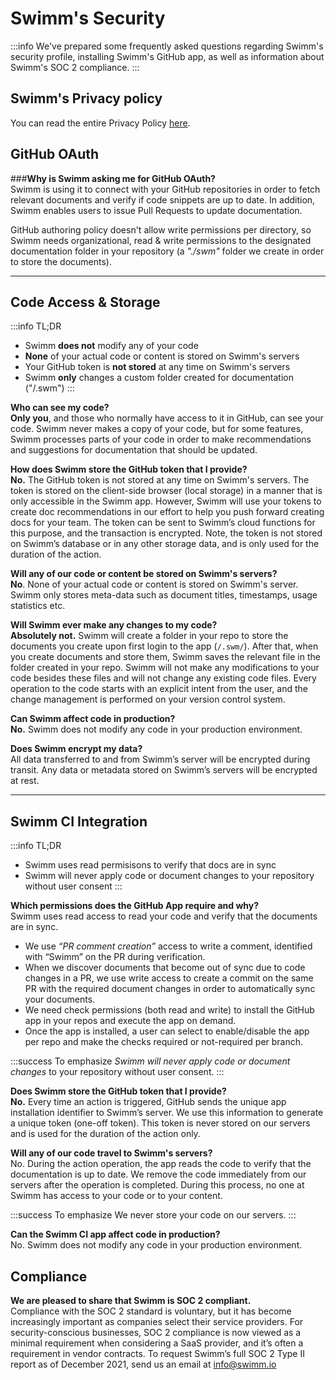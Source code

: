 

# Swimm's Security

:::info
We've prepared some frequently asked questions regarding Swimm's security profile, installing Swimm's GitHub app, as well as information about Swimm's SOC 2 compliance. 
:::

## Swimm's Privacy policy
You can read the entire Privacy Policy [here](https://swimm.io/legal/privacy-policy/).

## GitHub OAuth
 ###**Why is Swimm asking me for GitHub OAuth?**<br/>
Swimm is using it to connect with your GitHub repositories in order to fetch relevant documents 
and verify if code snippets are up to date. In addition, Swimm enables users to issue Pull 
Requests to update documentation. 

GitHub authoring policy doesn't allow write permissions per directory, 
so Swimm needs organizational, read & write permissions to the designated 
documentation folder in your repository (a <i>"./swm"</i> folder we create in order to store the documents).

---

## Code Access & Storage

:::info TL;DR
- Swimm **does not** modify any of your code 
- **None** of your actual code or content is stored on Swimm's servers
- Your GitHub token is **not stored** at any time on Swimm's servers
- Swimm **only** changes a custom folder created for documentation ("/.swm")
:::

**Who can see my code?**<br/>
**Only you**, and those who normally have access to it in GitHub, can see your code. Swimm never makes a copy of your
code, but for some features, Swimm processes parts of your code in order to make recommendations and suggestions for documentation that should be updated.


**How does Swimm store the GitHub token that I provide?**<br/>
**No.** The GitHub token is not stored at any time on Swimm's servers. The token is stored on the client-side browser (local storage) in a manner that is only accessible in the Swimm app.
However, Swimm will use your tokens to create doc recommendations in our effort to help you push forward creating docs for your team. The token can be sent to Swimm’s cloud functions for this purpose, and the transaction is encrypted. Note, the token is not stored on Swimm’s database or in any other storage data, and is only used for the duration of the action.


**Will any of our code or content be stored on Swimm's servers?**<br/>
**No**. None of your actual code or content is stored on Swimm's server. Swimm only stores meta-data such as document titles, timestamps, usage statistics etc. 

**Will Swimm ever make any changes to my code?**<br/>
**Absolutely not.** Swimm will create a folder in your repo to store the documents you create upon first login to the 
app (`/.swm/`). After that, when you create documents and store them, Swimm saves the relevant file in the folder created in your repo. Swimm will not make any modifications 
to your code besides these files and will not change any existing code files. Every operation to the 
code starts with an explicit intent from the user, and the change management is performed on your 
version control system.

**Can Swimm affect code in production?**<br/>
**No.** Swimm does not modify any code in your production environment.

**Does Swimm encrypt my data?**<br/>
All data transferred to and from Swimm’s server will be encrypted during transit. Any data or 
metadata stored on Swimm’s servers will be encrypted at rest.

---


## Swimm CI Integration 
:::info TL;DR
- Swimm uses read permisisons to verify that docs are in sync
- Swimm will never apply code or document changes to your repository without user consent
:::

**Which permissions does the GitHub App require and why?**<br/>
Swimm uses read access to read your code and verify that the documents are in sync.
- We use *“PR comment creation”* access to write a comment, identified with “Swimm” on the PR during 
verification.
- When we discover documents that become out of sync due to code changes in a PR, we use write access to create a commit on the same PR with the required document changes in order to automatically sync your documents. 
- We need check permissions (both read and write) to install the GitHub app in your repos and execute the app on demand. 
- Once the app is installed, a user can select to enable/disable the app per repo and make the checks required or not-required per branch.

:::success To emphasize
 *Swimm will never apply code or document changes* to your repository without user consent. 
:::

**Does Swimm store the GitHub token that I provide?**<br/>
**No.** Every time an action is triggered, GitHub sends  the unique app installation identifier to Swimm’s 
server. We use this information to generate a unique token (one-off token). This token is never stored 
on our servers and is used for the duration of the action only.

**Will any of our code travel to Swimm's servers?**<br/>
No. During the action operation, the app reads the code to verify that the documentation is up to date. 
We remove the code immediately from our servers after the operation is completed. During this process, 
no one at Swimm has access to your code or to your content. 

:::success To emphasize
We never store your code on our servers.
:::


**Can the Swimm CI app affect code in production?**<br/>
No. Swimm does not modify any code in your production environment.


## Compliance
**We are pleased to share that Swimm is SOC 2 compliant.** <br/>
Compliance with the SOC 2 standard is voluntary, but it has become increasingly important as companies select their service providers. For security-conscious businesses, SOC 2 compliance is now viewed as a minimal requirement when considering a SaaS provider, and it’s often a requirement in vendor contracts.
To request Swimm’s full SOC 2 Type II report as of December 2021, send us an email at info@swimm.io